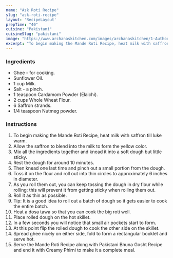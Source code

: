 ---
name: "Ask Roti Recipe"
slug: "ask-roti-recipe"
layout: 'RecipeLayout'
prepTime: "40"
cuisine: "Pakistani"
cuisineSlug: "pakistani"
image: "https://www.archanaskitchen.com/images/archanaskitchen/1-Author/sibyl-archanaskitchen.com/Mande_Roti_Recipe_.jpg"
excerpt: "To begin making the Mande Roti Recipe, heat milk with saffron till luke warm"
---

### Ingredients

- Ghee - for cooking.
- Sunflower Oil.
- 1 cup Milk.
- Salt - a pinch.
- 1 teaspoon Cardamom Powder (Elaichi).
- 2 cups Whole Wheat Flour.
- 6 Saffron strands.
- 1/4 teaspoon Nutmeg powder.

### Instructions

1. To begin making the Mande Roti Recipe, heat milk with saffron till luke warm.
1. Allow the saffron to blend into the milk to form the yellow color.
1. Mix all the ingredients together and knead it into a soft dough but little sticky.
1. Rest the dough for around 10 minutes.
1. Then knead one last time and pinch out a small portion from the dough.
1. Toss it on the flour and roll out into thin circles to approximately 6 inches in diameter.
1. As you roll them out, you can keep tossing the dough in dry flour while rolling; this will prevent it from getting sticky when rolling them out.
1. Roll it as thin as possible.
1. Tip: It is a good idea to roll out a batch of dough so it gets easier to cook the entire batch.
1. Heat a dosa tawa so that you can cook the big roti well.
1. Place rolled dough on the hot skillet.
1. In a few seconds you will notice that small air pockets start to form.
1. At this point flip the rolled dough to cook the other side on the skillet.
1. Spread ghee nicely on either side, fold to form a rectangular booklet and serve hot.
1. Serve the Mande Roti Recipe along with Pakistani Bhuna Gosht Recipe and  end it with Creamy Phirni to make it a complete meal.
